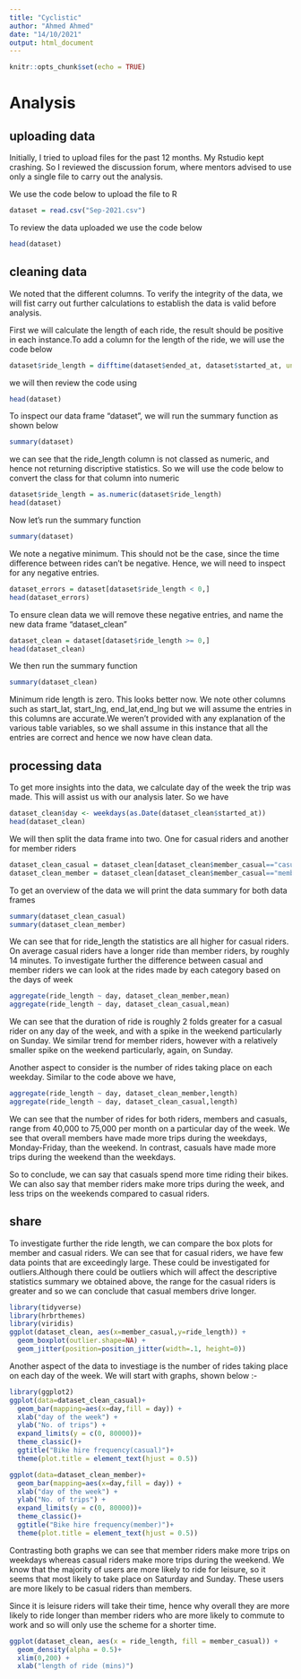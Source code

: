 ---
title: "Cyclistic"
author: "Ahmed Ahmed"
date: "14/10/2021"
output: html_document
---

```{r setup, include=FALSE}
knitr::opts_chunk$set(echo = TRUE)
```

# Analysis  


## uploading data   


Initially, I tried to upload files for the past 12 months. My Rstudio kept crashing. So I reviewed the discussion forum, where mentors advised to use only a single file to carry out the analysis. 

We use the code below to upload the file to R

```{r}
dataset = read.csv("Sep-2021.csv")
```

To review the data uploaded we use the code below 

```{r}
head(dataset)
```

## cleaning data

We noted that the different columns. To verify the integrity of the data, we will fist carry out further calculations to establish the data is valid before analysis.

First we will calculate the length of each ride, the result should be positive in each instance.To add a column for the length of the ride, we will use the code below

```{r}
dataset$ride_length = difftime(dataset$ended_at, dataset$started_at, units = "mins")
```

we will then review the code using 

```{r}
head(dataset)
```

To inspect our data frame "dataset", we will run the summary function as shown below

```{r}
summary(dataset)
```

we can see that the ride_length column is not classed as numeric, and hence not returning discriptive statistics. So we will use
the code below to convert the class for that column into numeric

```{r}
dataset$ride_length = as.numeric(dataset$ride_length)
head(dataset)
```

Now let's run the summary function 

```{r}
summary(dataset)
```

We note a negative minimum. This should not be the case, since the time difference between rides can't be negative. Hence, we will need to inspect for any negative entries.


```{r}
dataset_errors = dataset[dataset$ride_length < 0,]
head(dataset_errors)
```

To ensure clean data we will remove these negative entries, and name the new data frame "dataset_clean"


```{r}
dataset_clean = dataset[dataset$ride_length >= 0,]
head(dataset_clean)
```

We then run the summary function 

```{r}
summary(dataset_clean)
```

Minimum ride length is zero. This looks better now. We note other columns such as start_lat, start_lng, end_lat,end_lng but we will assume the entries in this columns are accurate.We weren't provided with any explanation of the various table variables, so we shall assume in this instance that all the entries are correct and hence we now have clean data.


## processing data 

To get more insights into the data, we calculate day of the week the trip was made. This will assist us with our analysis later.
So we have
```{r}
dataset_clean$day <- weekdays(as.Date(dataset_clean$started_at))
head(dataset_clean)
```

We will then split the data frame into two. One for casual riders and another for member riders

```{r}
dataset_clean_casual = dataset_clean[dataset_clean$member_casual=="casual",]
dataset_clean_member = dataset_clean[dataset_clean$member_casual=="member",]
```

To get an overview of the data we will print the data summary for both data frames

```{r}
summary(dataset_clean_casual)
summary(dataset_clean_member)
```

We can see that for ride_length the statistics are all higher for casual riders. On average casual riders have a longer ride than member riders, by roughly 14 minutes. To investigate further the difference between casual and member riders we can look at the rides made by each category based on the days of week

```{r}
aggregate(ride_length ~ day, dataset_clean_member,mean)
aggregate(ride_length ~ day, dataset_clean_casual,mean)
```

We can see that the duration of ride is roughly 2 folds greater for a casual rider on any day of the week, and with a spike in the weekend particularly on Sunday. We similar trend for member riders, however with a relatively smaller spike on the weekend particularly, again, on Sunday. 

Another aspect to consider is the number of rides taking place on each weekday. Similar to the code above we have,


```{r}
aggregate(ride_length ~ day, dataset_clean_member,length)
aggregate(ride_length ~ day, dataset_clean_casual,length)
```

We can see that the number of rides for both riders, members and casuals, range from 40,000 to 75,000 per month on a particular day of the week. We see that overall members have made more trips during the weekdays, Monday-Friday, than the weekend. In contrast, casuals have made more trips during the weekend than the weekdays.

So to conclude, we can say that casuals spend more time riding their bikes. We can also say that member riders make more trips during the week, and less trips on the weekends compared to casual riders.

## share 

To investigate further the ride length, we can compare the box plots for member and casual riders. We can see that for casual riders, we have few data points that are exceedingly large. These could be investigated for outliers.Although there could be outliers which will affect the descriptive statistics summary we obtained above, the range for the casual riders is greater and so we can conclude that casual members drive longer. 

```{r}
library(tidyverse)
library(hrbrthemes)
library(viridis)
ggplot(dataset_clean, aes(x=member_casual,y=ride_length)) + 
  geom_boxplot(outlier.shape=NA) + 
  geom_jitter(position=position_jitter(width=.1, height=0))
```


Another aspect of the data to investiage is the number of rides taking place on each day of the week. We will start with graphs, shown below :- 


```{r}
library(ggplot2)
ggplot(data=dataset_clean_casual)+
  geom_bar(mapping=aes(x=day,fill = day)) + 
  xlab("day of the week") +
  ylab("No. of trips") +
  expand_limits(y = c(0, 80000))+
  theme_classic()+
  ggtitle("Bike hire frequency(casual)")+
  theme(plot.title = element_text(hjust = 0.5))
```


```{r}
ggplot(data=dataset_clean_member)+
  geom_bar(mapping=aes(x=day,fill = day)) + 
  xlab("day of the week") +
  ylab("No. of trips") +
  expand_limits(y = c(0, 80000))+
  theme_classic()+
  ggtitle("Bike hire frequency(member)")+
  theme(plot.title = element_text(hjust = 0.5))
```


Contrasting both graphs we can see that member riders make more trips on weekdays whereas casual riders make more trips during the weekend. We know that the majority of users are more likely to ride for leisure, so it seems that most likely to take place on Saturday and Sunday. These users are more likely to be casual riders than members. 

Since it is leisure riders will take  their time, hence why overall they are more likely to ride longer than member riders who are more likely to commute to work and so will only use the scheme for a shorter time. 


```{r}
ggplot(dataset_clean, aes(x = ride_length, fill = member_casual)) + 
  geom_density(alpha = 0.5)+
  xlim(0,200) +
  xlab("length of ride (mins)") 
```


 


